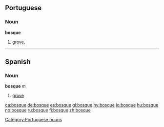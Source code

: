 ==Portuguese==
===Noun===
'''bosque''' {{m}}
# [[grove]].

[[Category:Portuguese nouns]]

----

==Spanish==
===Noun===
'''bosque''' ''m''

# [[grove]]

<!-- no need for translations when a word has an English equivalent  
====Translations====
*English: [[forest]], [[grove]]
*[[Guarani]]: [[ka'aguy]]
*[[Interlingua]]: [[bosco]]
*Latin: [[silva]], -ae
*Polish: [[las]] ''m''
*Portuguese: bosque ''m''
-->

[[ca:bosque]]
[[de:bosque]]
[[es:bosque]]
[[gl:bosque]]
[[hy:bosque]]
[[io:bosque]]
[[hu:bosque]]
[[no:bosque]]
[[ru:bosque]]
[[fi:bosque]]
[[zh:bosque]]